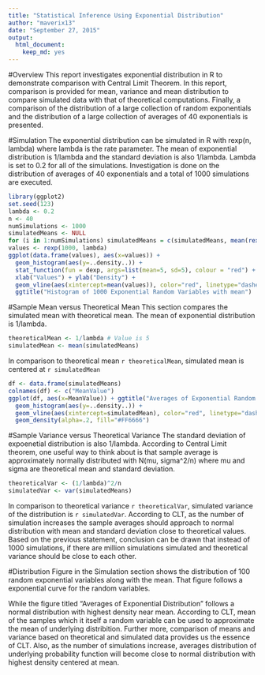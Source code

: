```yaml
---
title: "Statistical Inference Using Exponential Distribution"
author: "maverix13"
date: "September 27, 2015"
output: 
  html_document: 
    keep_md: yes
---
```


#Overview 
This report investigates exponential distribution in R to demonstrate comparison with Central Limit Theorem. In this report, comparison is provided for mean, variance and mean distribution to compare simulated data with that of theoretical computations. Finally, a comparison of the distribution of a large collection of random exponentials and the distribution of a large collection of averages of 40 exponentials is presented.

#Simulation
The exponential distribution can be simulated in R with rexp(n, lambda) where lambda is the rate parameter. The mean of exponential distribution is 1/lambda and the standard deviation is also 1/lambda. Lambda is set to  0.2 for all of the simulations. Investigation is done on the distribution of averages of 40 exponentials and a total of 1000 simulations are executed.

```r
library(ggplot2)
set.seed(123)
lambda <- 0.2
n <- 40
numSimulations <- 1000
simulatedMeans <- NULL
for (i in 1:numSimulations) simulatedMeans = c(simulatedMeans, mean(rexp(40, lambda)))
values <- rexp(1000, lambda)
ggplot(data.frame(values), aes(x=values)) +
  geom_histogram(aes(y=..density..)) +
  stat_function(fun = dexp, args=list(mean=5, sd=5), colour = "red") +
  xlab("Values") + ylab("Density") +
  geom_vline(aes(xintercept=mean(values)), color="red", linetype="dashed", size=1) +
  ggtitle("Histogram of 1000 Exponential Random Variables with mean")

```

#Sample Mean versus Theoretical Mean
This section compares the simulated mean with theoretical mean. The mean of exponential distribution is 1/lambda.

```r
theoreticalMean <- 1/lambda # Value is 5
simulatedMean <- mean(simulatedMeans)
```
In comparison to theoretical mean `r theoreticalMean`, simulated mean is centered at `r simulatedMean`

```r
df <- data.frame(simulatedMeans)
colnames(df) <- c("MeanValue")
ggplot(df, aes(x=MeanValue)) + ggtitle("Averages of Exponential Random Variables") +
  geom_histogram(aes(y=..density..)) + 
  geom_vline(aes(xintercept=simulatedMean), color="red", linetype="dashed", size=1) +
  geom_density(alpha=.2, fill="#FF6666")
```

#Sample Variance versus Theoretical Variance
The standard deviation of expoenetial distribution is also 1/lambda.
According to Central Limit theorem, one useful way to think about is that sample average is approximately normally distributed with N(mu, sigma^2/n) where mu and sigma are theoretical mean and standard deviation.
```r
theoreticalVar <- (1/lambda)^2/n
simulatedVar <- var(simulatedMeans)
```

In comparison to theoretical variance `r theoreticalVar`, simulated variance of the distribution is `r simulatedVar`.
According to CLT, as the number of simulation increases the sample averages should approach to normal distribution with mean and standard deviation close to theoretical values. Based on the previous statement, conclusion can be drawn that instead of 1000 simulations, if there are million simulations simulated and theoretical variance should be close to each other.

#Distribution
Figure in the Simulation section shows the distribution of 100 random exponential variables along with the mean. That figure follows a exponential curve for the random variables. 

While the figure titled "Averages of Exponential Distribution" follows a normal distribution with highest density near mean. According to CLT, mean of the samples which it itself a random variable can be used to approximate the mean of underlying distribition. Further more, comparison of means and variance based on theoretical and simulated data provides us the essence of CLT. Also, as the number of simulations increase, averages distribution of underlying probability function will become close to normal distribution with highest density centered at mean. 